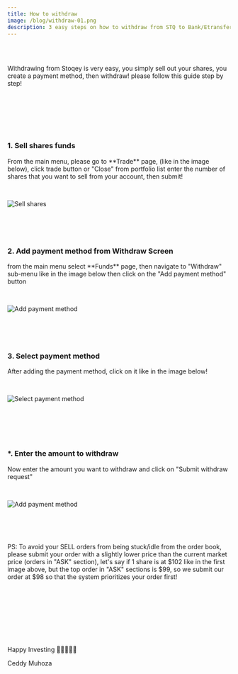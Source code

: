 ```yaml
---
title: How to withdraw
image: /blog/withdraw-01.png
description: 3 easy steps on how to withdraw from STQ to Bank/Etransfer/Crypto/MobileMoney
---
```


<br />
<br />

<p>
  Withdrawing from Stoqey is very easy, you simply sell out your shares, you
  create a payment method, then withdraw! please follow this guide step by step!
</p>
<br />
<br />
<br />
<br />
<br />

### 1. Sell shares funds

<p>
  From the main menu, please go to **Trade** page, (like in the image below),
  click trade button or "Close" from portfolio list enter the number of shares
  that you want to sell from your account, then submit!
</p>
<br />

![Sell shares](/blog/withdraw-sell.png)

<br />
<br />
<br />

### 2. Add payment method from Withdraw Screen

<p>
  from the main menu select **Funds** page, then navigate to "Withdraw" sub-menu
  like in the image below then click on the "Add payment method" button
</p>
<br />

![Add payment method](/blog/withdraw-method.png)

<br />
<br />
<br />

### 3. Select payment method

<p>After adding the payment method, click on it like in the image below!</p>
<br />

![Select payment method](/blog/withdraw-method-select.png)

<br />
<br />
<br />
<br />

### \*. Enter the amount to withdraw

<p>
  Now enter the amount you want to withdraw and click on "Submit withdraw
  request"
</p>
<br />

![Add payment method](/blog/withdraw-01.png)

<br />
<br />
<br />

<p>
  PS: To avoid your SELL orders from being stuck/idle from the order book,
  please submit your order with a slightly lower price than the current market
  price (orders in "ASK" section), let's say if 1 share is at $102 like in the first
  image above, but the top order in "ASK" sections is $99, so we submit our order
  at $98 so that the system prioritizes your order first!
</p>
<br />

<br />
<br />
<br />
<br />
<br />
<br />

<p style={{ textAlign: "center" }}>Happy Investing 🍾💃💵🤖🚀</p>
<p style={{ textAlign: "center" }}>Ceddy Muhoza</p>

